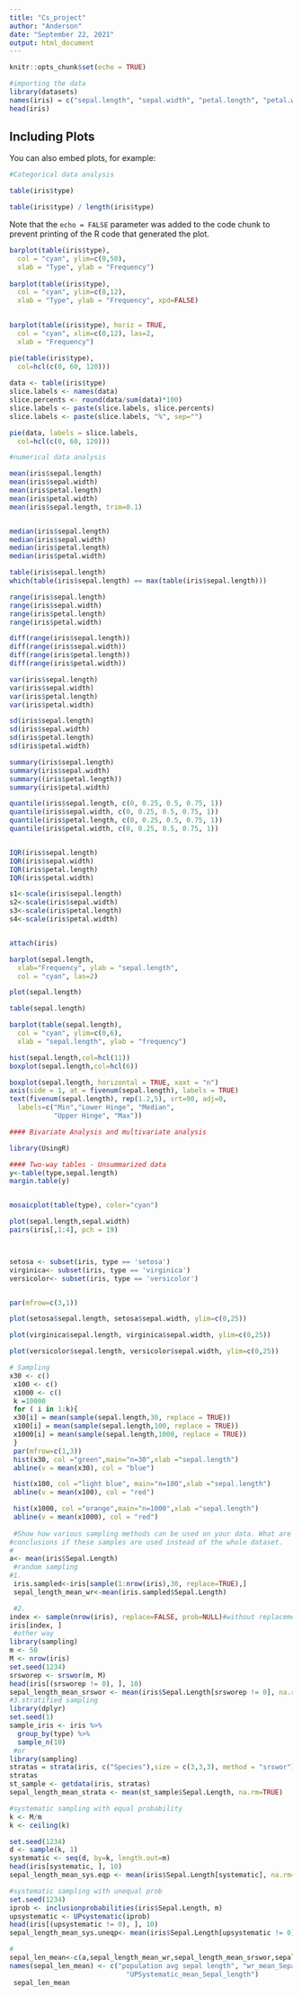 ---
title: "Cs_project"
author: "Anderson"
date: "September 22, 2021"
output: html_document
---

```{r setup, include=FALSE}
knitr::opts_chunk$set(echo = TRUE)
```


```{r}
#importing the data
library(datasets)
names(iris) = c("sepal.length", "sepal.width", "petal.length", "petal.width", "type")
head(iris)
```

## Including Plots

You can also embed plots, for example:

```{r pressure, echo=FALSE}
#Categorical data analysis

table(iris$type)

table(iris$type) / length(iris$type)

```

Note that the `echo = FALSE` parameter was added to the code chunk to prevent printing of the R code that generated the plot.
```{r pressure, echo=FALSE}
barplot(table(iris$type), 
  col = "cyan", ylim=c(0,50),
  xlab = "Type", ylab = "Frequency")
  
barplot(table(iris$type), 
  col = "cyan", ylim=c(8,12),
  xlab = "Type", ylab = "Frequency", xpd=FALSE)

  
barplot(table(iris$type), horiz = TRUE,
  col = "cyan", xlim=c(0,12), las=2,
  xlab = "Frequency")
```

```{r pressure, echo=FALSE}
pie(table(iris$type), 
  col=hcl(c(0, 60, 120)))
  
data <- table(iris$type)
slice.labels <- names(data)
slice.percents <- round(data/sum(data)*100)
slice.labels <- paste(slice.labels, slice.percents)
slice.labels <- paste(slice.labels, "%", sep="")

pie(data, labels = slice.labels, 
  col=hcl(c(0, 60, 120)))
```

```{r pressure, echo=FALSE}
#numerical data analysis 

mean(iris$sepal.length)
mean(iris$sepal.width)
mean(iris$petal.length)
mean(iris$petal.width)
mean(iris$sepal.length, trim=0.1)


median(iris$sepal.length)
median(iris$sepal.width)
median(iris$petal.length)
median(iris$petal.width)

table(iris$sepal.length)
which(table(iris$sepal.length) == max(table(iris$sepal.length)))

range(iris$sepal.length)
range(iris$sepal.width)
range(iris$petal.length)
range(iris$petal.width)

diff(range(iris$sepal.length))
diff(range(iris$sepal.width))
diff(range(iris$petal.length))
diff(range(iris$petal.width))

var(iris$sepal.length)
var(iris$sepal.width)
var(iris$petal.length)
var(iris$petal.width)

sd(iris$sepal.length)
sd(iris$sepal.width)
sd(iris$petal.length)
sd(iris$petal.width)

summary(iris$sepal.length)
summary(iris$sepal.width)
summary((iris$petal.length))
summary(iris$petal.width)

quantile(iris$sepal.length, c(0, 0.25, 0.5, 0.75, 1))
quantile(iris$sepal.width, c(0, 0.25, 0.5, 0.75, 1))
quantile(iris$petal.length, c(0, 0.25, 0.5, 0.75, 1))
quantile(iris$petal.width, c(0, 0.25, 0.5, 0.75, 1))


IQR(iris$sepal.length)
IQR(iris$sepal.width)
IQR(iris$petal.length)
IQR(iris$petal.width)

s1<-scale(iris$sepal.length)
s2<-scale(iris$sepal.width)
s3<-scale(iris$petal.length)
s4<-scale(iris$petal.width)


attach(iris)

barplot(sepal.length, 
  xlab="Frequency", ylab = "sepal.length",
  col = "cyan", las=2)

plot(sepal.length)

table(sepal.length)

barplot(table(sepal.length), 
  col = "cyan", ylim=c(0,6),
  xlab = "sepal.length", ylab = "frequency")

hist(sepal.length,col=hcl(11))
boxplot(sepal.length,col=hcl(6))

boxplot(sepal.length, horizontal = TRUE, xaxt = "n")
axis(side = 1, at = fivenum(sepal.length), labels = TRUE)
text(fivenum(sepal.length), rep(1.2,5), srt=90, adj=0,
  labels=c("Min","Lower Hinge", "Median",
           "Upper Hinge", "Max"))


```

```{r pressure, echo=FALSE}
#### Bivariate Analysis and multivariate analysis

library(UsingR)

#### Two-way tables - Unsummarized data
y<-table(type,sepal.length)
margin.table(y)


mosaicplot(table(type), color="cyan")

plot(sepal.length,sepal.width)
pairs(iris[,1:4], pch = 19)



setosa <- subset(iris, type == 'setosa')
virginica<- subset(iris, type == 'virginica')
versicolor<- subset(iris, type == 'versicolor')


par(mfrow=c(3,1))

plot(setosa$sepal.length, setosa$sepal.width, ylim=c(0,25))

plot(virginica$sepal.length, virginica$sepal.width, ylim=c(0,25))

plot(versicolor$sepal.length, versicolor$sepal.width, ylim=c(0,25))

# Sampling
x30 <- c()
 x100 <- c()
 x1000 <- c()
 k =10000
 for ( i in 1:k){
 x30[i] = mean(sample(sepal.length,30, replace = TRUE))
 x100[i] = mean(sample(sepal.length,100, replace = TRUE))
 x1000[i] = mean(sample(sepal.length,1000, replace = TRUE))
 }
 par(mfrow=c(1,3))
 hist(x30, col ="green",main="n=30",xlab ="sepal.length")
 abline(v = mean(x30), col = "blue")

 hist(x100, col ="light blue", main="n=100",xlab ="sepal.length")
 abline(v = mean(x100), col = "red")

 hist(x1000, col ="orange",main="n=1000",xlab ="sepal.length")
 abline(v = mean(x1000), col = "red")
 
 #Show how various sampling methods can be used on your data. What are your 
#conclusions if these samples are used instead of the whole dataset. 
#
a<- mean(iris$Sepal.Length)
 #random sampling
#1.
 iris.sampled<-iris[sample(1:nrow(iris),30, replace=TRUE),]
 sepal_length_mean_wr<-mean(iris.sampled$Sepal.Length)

 #2.
index <- sample(nrow(iris), replace=FALSE, prob=NULL)#without replacement
iris[index, ]
 #other way
library(sampling)
m <- 50
M <- nrow(iris)
set.seed(1234)
srsworep <- srswor(m, M)
head(iris[(srsworep != 0), ], 10)
sepal_length_mean_srswor <- mean(iris$Sepal.Length[srsworep != 0], na.rm=TRUE)
#3.stratified sampling
library(dplyr)
set.seed(1)
sample_iris <- iris %>%
  group_by(type) %>%
  sample_n(10)
 #or
library(sampling)  
stratas = strata(iris, c("Species"),size = c(3,3,3), method = "srswor")
stratas
st_sample <- getdata(iris, stratas)
sepal_length_mean_strata <- mean(st_sample$Sepal.Length, na.rm=TRUE) 

#systematic sampling with equal probability
k <- M/m
k <- ceiling(k)

set.seed(1234)
d <- sample(k, 1)
systematic <- seq(d, by=k, length.out=m)
head(iris[systematic, ], 10)
sepal_length_mean_sys.eqp <- mean(iris$Sepal.Length[systematic], na.rm=TRUE) 

#systematic sampling with unequal prob
set.seed(1234)
iprob <- inclusionprobabilities(iris$Sepal.Length, m)
upsystematic <- UPsystematic(iprob)
head(iris[(upsystematic != 0), ], 10)
sepal_length_mean_sys.uneqp<- mean(iris$Sepal.Length[upsystematic != 0], na.rm=TRUE)

#
sepal_len_mean<-c(a,sepal_length_mean_wr,sepal_length_mean_srswor,sepal_length_mean_strata,sepal_length_mean_sys.eqp,sepal_length_mean_sys.uneqp)
names(sepal_len_mean) <- c("population avg sepal length", "wr_mean_Sepal_length", "srswor_mean_Sepal_length", "stratified_mean_Sepal_length","Systematic_mean_Sepal_length",
                             "UPSystematic_mean_Sepal_length")
 sepal_len_mean
```
